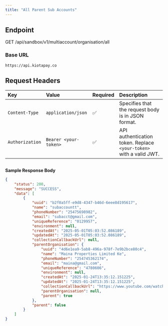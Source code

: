 ```yaml
---
title: "All Parent Sub Accounts"
---
```


## Endpoint

GET /api/sandbox/v1/multiaccount/organisation/all

### Base URL

`https://api.kiotapay.co`

## **Request Headers**

| Key             | Value                 | Required | Description                                                        |
| :-------------- | :-------------------- | :------- | :----------------------------------------------------------------- |
| `Content-Type`  | `application/json`    | ✅        | Specifies that the request body is in JSON format.                 |
| `Authorization` | `Bearer <your-token>` | ✅        | API authentication token. Replace `<your-token>` with a valid JWT. |

## 

**Sample Response Body**

```json
{
    "status": 200,
    "message": "SUCCESS",
    "data": [
        {
            "uuid": "b2f0a5ff-e9d8-4347-b46d-6eee8d195617",
            "name": "subaccountt",
            "phoneNumber": "25475698982",
            "email": "subacct@gmail.com",
            "uniqueReference": "0129957",
            "environment": null,
            "createdAt": "2025-05-01T05:03:52.086189",
            "updatedAt": "2025-05-01T05:03:52.086189",
            "collectionCallbackUrl": null,
            "parentOrganisation": {
                "uuid": "4d6e1ea9-5ab8-496a-978f-7e9b2bce80c4",
                "name": "Maina Properties Limited Ke",
                "phoneNumber": "254745362174",
                "email": "maina@gmail.com",
                "uniqueReference": "4780606",
                "environment": null,
                "createdAt": "2025-01-24T13:35:12.151225",
                "updatedAt": "2025-01-24T13:35:12.151225",
                "collectionCallbackUrl": "https://www.youtube.com/watch?v=1J7wGZEWnMI",
                "parentOrganisation": null,
                "parent": true
            },
            "parent": false
        }
    ]
}
```